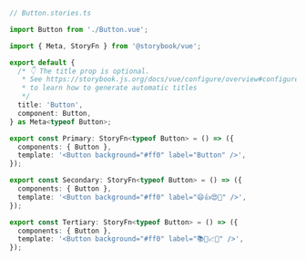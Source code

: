 ```ts
// Button.stories.ts

import Button from './Button.vue';

import { Meta, StoryFn } from '@storybook/vue';

export default {
  /* 👇 The title prop is optional.
   * See https://storybook.js.org/docs/vue/configure/overview#configure-story-loading
   * to learn how to generate automatic titles
   */
  title: 'Button',
  component: Button,
} as Meta<typeof Button>;

export const Primary: StoryFn<typeof Button> = () => ({
  components: { Button },
  template: '<Button background="#ff0" label="Button" />',
});

export const Secondary: StoryFn<typeof Button> = () => ({
  components: { Button },
  template: '<Button background="#ff0" label="😄👍😍💯" />',
});

export const Tertiary: StoryFn<typeof Button> = () => ({
  components: { Button },
  template: '<Button background="#ff0" label="📚📕📈🤓" />',
});
```
